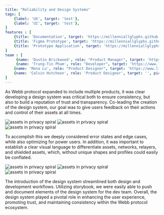 ```yaml
---
title: "Reliability and Design Systems"
tags: [
    {label: 'UX', target: 'test'},
    {label: 'UI', target: 'test'},
]
features : [
    {title: 'Documentation', target: 'https://millenniallglyphs.github.io/neighborhood-scale-software-patterns/'},
    {title: 'Figma Prototype', target: 'https://millenniallglyphs.github.io/neighborhood-scale-software-patterns/'},
    {title: 'Prototype Application', target: 'https://millenniallglyphs.github.io/neighborhood-scale-software-patterns/'},
]
team : [
     {name: 'Dustin Brickwood', role: "Product Manager", target: 'https://www.linkedin.com/in/dustin-brickwood/', pic: "/v2/trust/i-dustin.jpg"},
     {name: 'Trung-Tin Pham', role: "Developer", target: 'https://www.linkedin.com/in/trungtinpham/', pic: "/v2/trust/i-tin.jpg"},
    {name: 'Mona Lu', role: "Product Designer", target: 'https://www.linkedin.com/in/mona-iu/', pic: "/v2/trust/i-mona.jpg"},
    {name: 'Calvin Hutcheon', role: 'Product Designer', target: '', pic: "/v2/creative/i-calvin.jpg"}
]
---
```


As Webb protocol expanded to include multiple products, it was clear developing a design system was critical both to ensure consistency, but also to build a reputation of trust and transparency. Co-leading the creation of the design system, our goal was to give users feedback on their actions and control of their assets at all times.

<img src="/v2/reliability/hero.png" alt="assets in privacy spiral"/>

<img src="/v2/reliability/icons.png" alt="assets in privacy spiral" className="mid"/>

<img src="/v2/reliability/distinction.png" alt="assets in privacy spiral" className="mid"/>



To accomplish this we deeply considered error states and edge cases, while also optimizing for power users. In addition, it was important to establish a clear visual language to differentiate assets, networks, relayers, and shielded assets, which, without unique shapes and profiles could easily be conflated. 

<img src="/v2/reliability/color-dark.gif" alt="assets in privacy spiral"/>

<img src="/v2/reliability/shadow.png" alt="assets in privacy spiral" className="mid"/>

<img src="/v2/reliability/design-system.png" alt="assets in privacy spiral"/>



The introduction of the design system streamlined both design and development workflows. Utilizing storybook, we were easily able to push and document elements of the design system for the dev team. Overall, the design system played a pivotal role in enhancing the user experience, promoting trust, and maintaining consistency within the Webb protocol ecosystem.